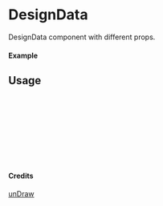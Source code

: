 
<Meta of={DesignData} title="unDraw/DesignData" />

# DesignData

DesignData component with different props.

#### Example

<Canvas of={DesignData.Primary} />

## Usage

```ts
import { DesignData } from "yadl-ui";

const Example = () => {
  return (
      <DesignData />
  );
};

export default Example;
```

#### Credits
[unDraw](https://undraw.co/illustrations)
